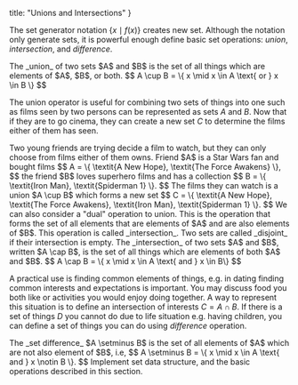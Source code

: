 
  title: "Unions and Intersections"
}

The set generator notation $\{ x \mid f(x) \}$ creates new set.
Although the notation only generate sets, it is powerful enough define basic set operations: _union_, _intersection_, and _difference_.

<Quoted>
<Definition name="Union">
  The _union_ of two sets $A$ and $B$ is the set of all things which are elements of $A$, $B$, or both.
  $$
    A \cup B = \{ x \mid x \in A \text{ or } x \in B \}
  $$
</Definition>
</Quoted>

The union operator is useful for combining two sets of things into one such as films seen by two persons can be represented as sets $A$ and $B$.
Now that if they are to go cinema, they can create a new set $C$ to determine the films either of them has seen.

<Example name="Films seen by two friends">
  Two young friends are trying decide a film to watch, but they can only choose from films either of them owns. Friend $A$ is a Star Wars fan and bought films
  $$
    A = \{ \textit{A New Hope}, \textit{The Force Awakens} \},
  $$
  the friend $B$ loves superhero films and has a collection
  $$
    B = \{ \textit{Iron Man}, \textit{Spiderman 1} \}.
  $$
  The films they can watch is a union $A \cup B$ which forms a new set
  $$
    C = \{ \textit{A New Hope}, \textit{The Force Awakens}, \textit{Iron Man}, \textit{Spiderman 1} \}.
  $$
</Example>

<Quoted>
We can also consider a "dual" operation to union. This is the operation
that forms the set of all elements that are elements of $A$ and are also elements
of $B$. This operation is called _intersection_. Two sets are called _disjoint_ if their intersection is empty.
<Definition name="Intersection">
  The _intersection_ of two sets $A$ and $B$, written $A \cap B$, is the set of all things which are elements of both $A$ and $B$.
  $$
    A \cap B = \{ x \mid x \in A \text{ and } x \in B\}
  $$
</Definition>
</Quoted>

A practical use is finding common elements of things, e.g. in dating finding common interests and expectations is important.
You may discuss food you both like or activities you would enjoy doing together.
A way to represent this situation is to define an intersection of interests $C = A \cap B$.
If there is a set of things $D$ you cannot do due to life situation e.g. having children, you can define a set of things you can do using
_difference_ operation.

<Quoted>
<Definition name="Difference">
  The _set difference_ $A \setminus B$ is the set of all elements of $A$ which are not also element of $B$, i.e,
  $$
    A \setminus B = \{ x \mid x \in A \text{ and } x \notin B \}.
  $$
</Definition>
</Quoted>

<Problem>
  Implement set data structure, and the basic operations described in this section.
</Problem>

